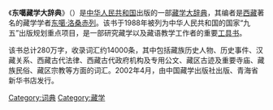 {{Multiple issues|
{{Orphan|time=2016-12-20T14:25:21+00:00}}
{{Unreferenced|time=2022-05-07T16:34:32+00:00}}
}}
《'''东噶藏学大辞典'''》（{{bo|z=དུང་དཀར་ཚིག་མཛོད་ཆེན་མོ|w=dung dkar tshig mdzod chen mo}}）是[[中华人民共和国|中华人民共和国]]出版的一部[[藏学|藏学]][[大辞典|大辞典]]，其编者是[[西藏|西藏]]著名的藏学学者[[东噶·洛桑赤列|东噶·洛桑赤列]]。该书于1988年被列为中华人民共和国的国家“九五”出版规划重点项目，是一部研究藏学以及藏语教学工作者的重要[[工具书|工具书]]。

该书总计280万字，收录词汇约14000条，其中包括藏族历史人物、历史事件、汉藏关系、西藏古代法律、西藏古代政府机构及专用公文、藏区古迹及重要寺庙、藏族民俗、藏区宗教等方面的词汇。2002年4月，由中国藏学出版社出版、青海省新华书店发行。

[[Category:词典|Category:词典]]
[[Category:藏学|Category:藏学]]
